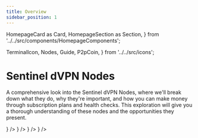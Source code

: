 ```yaml
---
title: Overview
sidebar_position: 1
---
```

  HomepageCard as Card,
  HomepageSection as Section,
} from '../../src/components/HomepageComponents';

  TerminalIcon,
  Nodes,
  Guide,
  P2pCoin,
} from '../../src/icons';

# Sentinel dVPN Nodes

A comprehensive look into the Sentinel dVPN Nodes, where we'll break down what they do, why they're important, and how you can make money through subscription plans and health checks. This exploration will give you a thorough understanding of these nodes and the opportunities they present.

<Section id="web-sdks" hasSubSections >
  <Section>
    <Card
      title="Introduction"
      description="Introducing the dVPN Node: understanding its purpose, bandwidth sharing concept, and crucial role within the Sentinel Ecosystem"
      to="/nodes/intro"
      icon={<Nodes />}
    />
    <Card
      title="Run a dVPN Node"
      description="Discover the process of setting up a dVPN node to contribute to the Sentinel network by sharing your bandwidth with this comprehensive step-by-step guide"
      to="/node-setup"
      icon={<Guide />}
    />
    <Card
      title="Earnings"
      description="Hosting a dVPN node incurs costs such as server expenses and electricity bills. However, these expenses can be offset through the Node Revenue System, allowing for monetization of the service"
      to="/nodes/earnings"
      icon={<P2pCoin />}
    />
    <Card
      title="Health Check"
      description="Successfully completing the Health Check is the primary prerequisite for eligibility to earn node rewards and monetize your node. Here's a guide on how to accomplish it"
      to="/nodes/health-check/overview"
      svgFile="/icons/health-check.svg"
    />
    <Card
      title="Tools"
      description="Discover the Sentinel Node Network through a suite of online tools tailored to provide insights into node statistics and enhance your dVPN journey with effortless navigation"
      to="/nodes/tools"
      svgFile="/icons/stats.svg"
    />
    <Card
      title="Scripts"
      description="A suite of community-developed tools designed to streamline intricate node management operations"
      to="/nodes/scripts"
      icon={<TerminalIcon />}
    />
  </Section>
</Section>